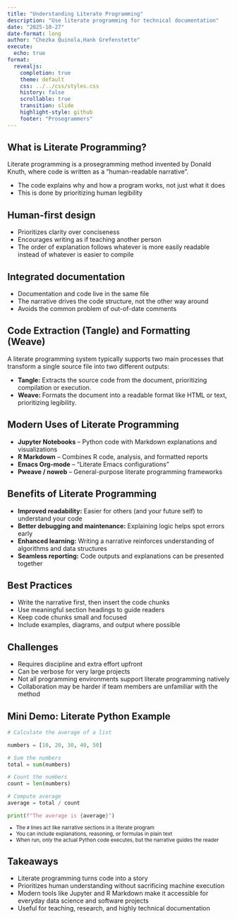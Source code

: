 ```yaml
---
title: "Understanding Literate Programming"
description: "Use literate programming for technical documentation"
date: "2025-10-27"
date-format: long
author: "Chezka Quinola,Hank Grefenstette"
execute:
  echo: true
format:
  revealjs:
    completion: true
    theme: default
    css: ../../css/styles.css
    history: false
    scrollable: true
    transition: slide
    highlight-style: github
    footer: "Prosegrammers"
---
```


## What is Literate Programming?

Literate programming is a prosegramming method invented by Donald Knuth, where
code is written as a "human-readable narrative".

* The code explains why and how a program works, not just what it does
* This is done by prioritizing human legibility

## Human-first design

* Prioritizes clarity over conciseness
* Encourages writing as if teaching another person
* The order of explanation follows whatever is more easily readable instead of
whatever is easier to compile

## Integrated documentation

* Documentation and code live in the same file
* The narrative drives the code structure, not the other way around
* Avoids the common problem of out-of-date comments

## Code Extraction (Tangle) and Formatting (Weave)

A literate programming system typically supports two main processes that
transform a single source file into two different outputs:

* **Tangle:** Extracts the source code from the document, prioritizing
compilation or execution.
* **Weave:** Formats the document into a readable format like HTML or text,
prioritizing legibility.

## Modern Uses of Literate Programming

- **Jupyter Notebooks** – Python code with Markdown explanations and visualizations
- **R Markdown** – Combines R code, analysis, and formatted reports
- **Emacs Org-mode** – "Literate Emacs configurations"
- **Pweave / noweb** – General-purpose literate programming frameworks

## Benefits of Literate Programming

* **Improved readability:** Easier for others (and your future self) to
understand your code
* **Better debugging and maintenance:** Explaining logic helps spot errors early
* **Enhanced learning:** Writing a narrative reinforces understanding of
algorithms and data structures
* **Seamless reporting:** Code outputs and explanations can be presented
together

## Best Practices

* Write the narrative first, then insert the code chunks
* Use meaningful section headings to guide readers
* Keep code chunks small and focused
* Include examples, diagrams, and output where possible

## Challenges

* Requires discipline and extra effort upfront
* Can be verbose for very large projects
* Not all programming environments support literate programming natively
* Collaboration may be harder if team members are unfamiliar with the method

## Mini Demo: Literate Python Example

```python
# Calculate the average of a list

numbers = [10, 20, 30, 40, 50]

# Sum the numbers
total = sum(numbers)

# Count the numbers
count = len(numbers)

# Compute average
average = total / count

print(f"The average is {average}")
```

::: {.incremental style="margin-top: -0.2em; font-size: 0.825em;"}

  - The `#` lines act like narrative sections in a literate program
  - You can include explanations, reasoning, or formulas in plain text
  - When run, only the actual Python code executes, but the narrative guides the reader

:::

## Takeaways

::: fragment

* Literate programming turns code into a story
* Prioritizes human understanding without sacrificing machine execution
* Modern tools like Jupyter and R Markdown make it accessible for everyday data
science and software projects
* Useful for teaching, research, and highly technical documentation

:::
